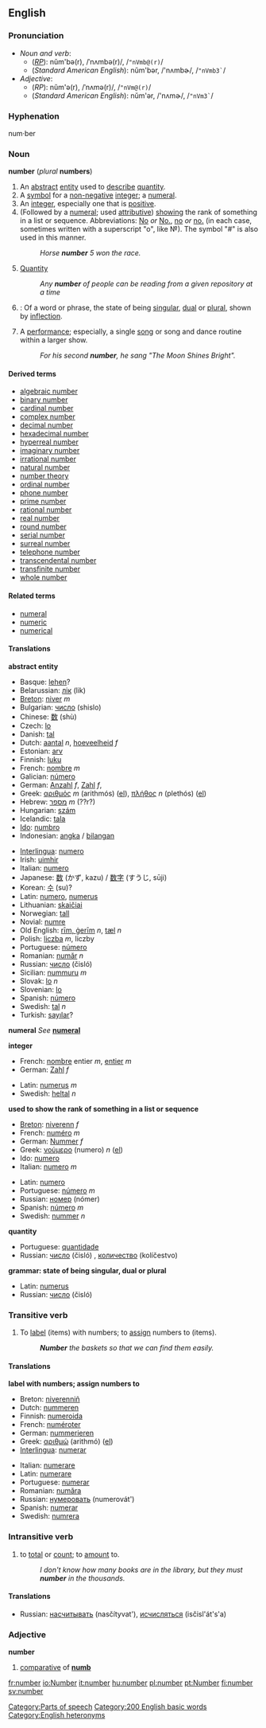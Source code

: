 ==English==
===Pronunciation===
{{wikipedia}}
*''Noun and verb'':
**(''[[RP]]''): nŭm'bə(r), /ˈnʌmbə(r)/, /<tt>"nVmb@(r)</tt>/
**(''Standard American English''): nŭm'bər, /'nʌmbɚ/, /<tt>"nVmb3`</tt>/
*''Adjective'':
**(''RP''): nŭm'ə(r), /ˈnʌmə(r)/, /<tt>"nVm@(r)</tt>/
**(''Standard American English''): nŭm'ər, /'nʌmɚ/, /<tt>"nVm3`</tt>/

===Hyphenation===
num·ber

<!--===Etymology===-->

===Noun===
'''number''' (''plural'' '''numbers''')
#An [[abstract]] [[entity]] used to [[describe]] [[quantity]].
#A [[symbol]] for a [[non-negative]] [[integer]]; a [[numeral]].
#An [[integer]], especially one that is [[positive]].
#(Followed by a [[numeral]]; used [[attributive]]) [[show]]ing the rank of something in a list or sequence.  Abbreviations: [[No]] ''or'' [[No.]], [[no]] ''or'' [[no.]] (in each case, sometimes written with a superscript "o", like &#x2116;). The symbol "#" is also used in this manner.
#:''Horse '''number''' 5 won the race.''
#[[Quantity]]
#: ''Any '''number''' of people can be reading from a given repository at a time''
#{{grammar}}: Of a word or phrase, the state of being [[singular]], [[dual]] or [[plural]], shown by [[inflection]].
#A [[performance]]; especially, a single [[song]] or song and dance routine within a larger show.
#:''For his second '''number''', he sang "The Moon Shines Bright".''

====Derived terms====
*[[algebraic number]]
*[[binary number]]
*[[cardinal number]]
*[[complex number]]
*[[decimal number]]
*[[hexadecimal number]]
*[[hyperreal number]]
*[[imaginary number]]
*[[irrational number]]
*[[natural number]]
*[[number theory]]
*[[ordinal number]]
*[[phone number]]
*[[prime number]]
*[[rational number]]
*[[real number]]
*[[round number]]
*[[serial number]]
*[[surreal number]]
*[[telephone number]]
*[[transcendental number]]
*[[transfinite number]]
*[[whole number]]

====Related terms====
*[[numeral]]
*[[numeric]]
*[[numerical]]

====Translations====
'''abstract entity'''
{{top}}<!--languages from A to I go here-->
*Basque: [[lehen]]?
*Belarussian: [[лік]] (lik)
*[[Breton]]: [[niver]] ''m''
*Bulgarian: [[число]] (shislo)
*Chinese: [[数]] (shù)
*Czech: [[lo]]
*Danish: [[tal]]
*Dutch: [[aantal]] ''n'', [[hoeveelheid]] ''f''
*Estonian: [[arv]]
*Finnish: [[luku]]
*French: [[nombre#French|nombre]] ''m''
*Galician: [[número]]
*German: [[Anzahl]] ''f'', [[Zahl]] ''f'',
*Greek: [[αριθμός]] ''m'' (arithmós) ([[:el:Αριθμός|el]]), [[πλήθος]] ''n'' (plethós) ([[:el:πλήθος|el]])
*Hebrew: [[מספר]] ''m'' (??r?)
*Hungarian: [[szám]]
*Icelandic: [[tala]]
*[[Ido]]: [[numbro]]
*Indonesian: [[angka]] / [[bilang]]an
{{mid}}
*[[Interlingua]]: [[numero#Interlingua|numero]]
*Irish: [[uimhir]]
*Italian: [[numero#Italian|numero]]
*Japanese: [[数]] (かず, kazu) / [[数字]] (すうじ, sūji)
*Korean: [[수]] (su)?
*Latin: [[numero]], [[numerus]]
*Lithuanian: [[skaičiai]]
*Norwegian: [[tall]]
*Novial: [[numre]]
*Old English: [[rim|rīm, ġerīm]] ''n'', [[tæl]] ''n''
*Polish: [[liczba]] ''m'', liczby
*Portuguese: [[número]]
*Romanian: [[număr]] ''n''
*Russian: [[число]] (čisló) {{n}}
*Sicilian: [[nummuru]] ''m''
*Slovak: [[lo]] ''n''
*Slovenian: [[lo]]
*Spanish: [[número]]
*Swedish: [[tal#Swedish|tal]] ''n''
*Turkish: [[sayılar]]?
{{bottom}}

'''numeral'''
''See'' '''[[numeral]]'''

'''integer'''
{{top}}<!--Put translations for languages from A to I here-->
*French: [[nombre]] entier ''m'', [[entier]] ''m''
*German: [[Zahl]] ''f''
{{mid}}<!--Put translations for languages from J to Z here-->
*Latin: [[numerus]] ''m''
*Swedish: [[heltal]] ''n''
{{bottom}}

'''used to show the rank of something in a list or sequence'''
{{top}}<!--languages from A to I go here-->
*[[Breton]]: [[niverenn]] ''f''
*French: [[numéro]] ''m''
*German: [[Nummer]] ''f''
*Greek: [[νούμερο]] (numero) ''n'' ([[:el:Number|el]])
*Ido: [[numero]]
*Italian: [[numero]] ''m''
{{mid}}<!--languages from J to Z go here-->
*Latin: [[numero]]
*Portuguese: [[número]] ''m''
*Russian: [[номер]] (nómer) {{m}}
*Spanish: [[número]] ''m''
*Swedish: [[nummer]] ''n''
{{bottom}}

'''quantity'''
{{top}}<!--languages from A to I go here-->
{{mid}}<!--languages from J to Z go here-->
*Portuguese: [[quantidade]]
*Russian: [[число]] (čisló) {{n}}, [[количество]] (kolíčestvo) {{n}}
{{bottom}}

'''grammar: state of being singular, dual or plural'''
{{top}}<!--languages from A to I go here-->
{{mid}}<!--languages from J to Z go here-->
*Latin: [[numerus]] {{m}}
*Russian: [[число]] (čisló) {{n}}
{{bottom}}

===Transitive verb===
{{en-infl-reg-consonant|number||}}

#To [[label]] (items) with numbers; to [[assign]] numbers to (items).
#:'''''Number''' the baskets so that we can find them easily.''

====Translations====
'''label with numbers; assign numbers to'''
{{top}}
*Breton: [[niverenniñ]]
*Dutch: [[nummeren]]
*Finnish: [[numeroida]]
*French: [[numéroter]]
*German: [[nummerieren]]
*Greek: [[αριθμώ]] (arithmó) ([[:el:Αριθμώ|el]])
*[[Interlingua]]: [[numerar]]
{{mid}}
*Italian: [[numerare]]
*Latin: [[numerare]]
*Portuguese: [[numerar]]
*Romanian: [[număra]]
*Russian: [[нумеровать]] (numerovát')
*Spanish: [[numerar]]
*Swedish: [[numrera]]
{{bottom}}

===Intransitive verb===
{{en-infl-reg-consonant|number||}}

#to [[total]] or [[count]]; to [[amount]] to.
#:''I don't know how many books are in the library, but they must '''number''' in the thousands.''

====Translations====
{{top}}
{{mid}}
*Russian: [[насчитывать]] (nasčítyvat'), [[исчисляться]] (isčisl'át's'a)
{{bottom}}

===Adjective===
'''number'''

#[[comparative]] of '''[[numb]]'''

[[Category:Parts of speech]]
[[Category:200 English basic words]]
[[Category:English heteronyms]]

[[fr:number]]
[[io:Number]]
[[it:number]]
[[hu:number]]
[[pl:number]]
[[pt:Number]]
[[fi:number]]
[[sv:number]]